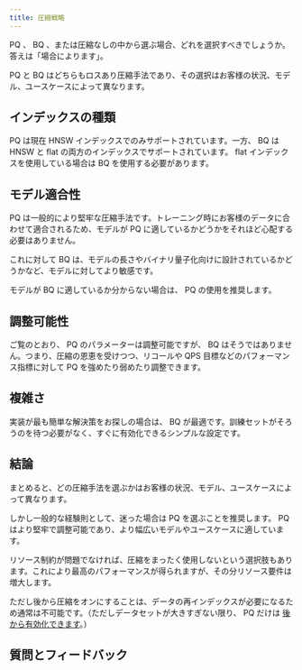 ```yaml
---
title: 圧縮戦略
---
```


 PQ 、 BQ 、または圧縮なしの中から選ぶ場合、どれを選択すべきでしょうか。答えは「場合によります」。

 PQ と BQ はどちらもロスあり圧縮手法であり、その選択はお客様の状況、モデル、ユースケースによって異なります。

## <i class="fa-solid fa-chalkboard"></i> インデックスの種類

 PQ は現在  HNSW  インデックスでのみサポートされています。一方、 BQ は  HNSW  と  flat  の両方のインデックスでサポートされています。 flat インデックスを使用している場合は  BQ  を使用する必要があります。

## <i class="fa-solid fa-chalkboard"></i> モデル適合性

 PQ は一般的により堅牢な圧縮手法です。トレーニング時にお客様のデータに合わせて適合されるため、モデルが  PQ  に適しているかどうかをそれほど心配する必要はありません。

これに対して  BQ  は、モデルの長さやバイナリ量子化向けに設計されているかどうかなど、モデルに対してより敏感です。

モデルが  BQ  に適しているか分からない場合は、 PQ の使用を推奨します。

## <i class="fa-solid fa-chalkboard"></i> 調整可能性

ご覧のとおり、 PQ のパラメーターは調整可能ですが、 BQ はそうではありません。つまり、圧縮の恩恵を受けつつ、リコールや  QPS  目標などのパフォーマンス指標に対して  PQ  を強めたり弱めたり調整できます。

## <i class="fa-solid fa-chalkboard"></i> 複雑さ

実装が最も簡単な解決策をお探しの場合は、 BQ  が最適です。訓練セットがそろうのを待つ必要がなく、すぐに有効化できるシンプルな設定です。

## <i class="fa-solid fa-chalkboard"></i> 結論

まとめると、どの圧縮手法を選ぶかはお客様の状況、モデル、ユースケースによって異なります。

しかし一般的な経験則として、迷った場合は  PQ  を選ぶことを推奨します。 PQ はより堅牢で調整可能であり、より幅広いモデルやユースケースに適しています。

リソース制約が問題でなければ、圧縮をまったく使用しないという選択肢もあります。これにより最高のパフォーマンスが得られますが、その分リソース要件は増大します。

ただし後から圧縮をオンにすることは、データの再インデックスが必要になるため通常は不可能です。（ただしデータセットが大きすぎない限り、 PQ だけは [後から有効化できます](../../../weaviate/configuration/compression/pq-compression.md#3-enable-pq-and-create-the-codebook)。）

## 質問とフィードバック


<DocsFeedback/>